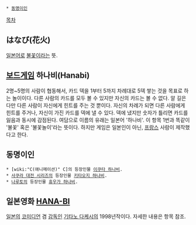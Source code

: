  * [[동명이인]]

[[목차]]
== はなび(花火) ==
[[일본어]]로 [[불꽃]]이라는 뜻.

== [[보드게임]] 하나비(Hanabi) ==
2명~5명의 사람이 협동해서, 카드 덱을 1부터 5까지 차례대로 5덱 쌓는 것을 목표로 하는 놀이이다. 다른 사람의 카드를 모두 볼 수 있지만 자신의 카드는 볼 수 없다. 알 길은 다만 다른 사람이 자신에게 힌트를 주는 것 뿐이다. 자신의 차례가 되면 다른 사람에게 힌트를 주거나, 자신이 가진 카드를 덱에 낼 수 있다. 덱에 냈지만 숫자가 틀리면 카드를 잃음과 동시에 감점된다. 여담으로 이름의 유래는 일본어 '하나비'. 이 항목 1번과 똑같이 '불꽃' 혹은 '불꽃놀이'라는 뜻이다. 하지만 게임은 일본인이 아닌, [[프랑스]] 사람이 제작했다고 한다. 

== 동명이인 ==
 * [wiki:"C(애니메이션)" C]의 등장인물 [[이쿠타 하나비]].
 * [[사쿠라 대전 시리즈]]의 등장인물 [[키타오지 하나비]].
 * [[나루토]]의 등장인물 [[휴우가 하나비]].

== 일본영화 [[HANA-BI]] ==
[[일본]]의 [[코미디언]] 겸 [[감독]]인 [[기타노 다케시]]의 1998년작이다. 자세한 내용은 항목 참조.
